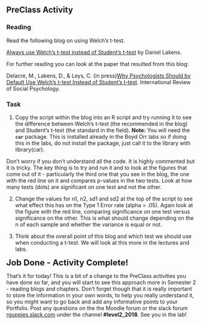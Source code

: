 ## PreClass Activity

### Reading

Read the following blog on using Welch's t-test. 

<a href = "https://daniellakens.blogspot.co.uk/2015/01/always-use-welchs-t-test-instead-of.html" target = "_blank">Always use Welch's t-test instead of Student's t-test</a> by Daniel Lakens.

For further reading you can look at the paper that resulted from this blog:

Delacre, M., Lakens, D., & Leys, C. (in press)<a href = "https://osf.io/sbp6k/" target = "_blank">Why Psychologists Should by Default Use Welch's t-test Instead of Student's t-test</a>. International Review of Social Psychology.

### Task

1. Copy the script within the blog into an R script and try running it to see the difference between Welch's t-test (the recommended in the blog) and Student's t-test (the standard in the field). **Note:** You will need the **`car`** package. This is installed already in the Boyd Orr labs so if doing this in the labs, do not install the package, just call it to the library with library(car).

Don't worry if you don't understand all the code. It is highly commented but it is tricky.  The key thing is to try and run it and to look at the figures that come out of it - particularly the third one that you see in the blog, the one with the red line on it and compares p-values in the two tests. Look at how many tests (dots) are significant on one test and not the other.

2. Change the values for n1, n2, sd1 and sd2 at the top of the script to see what effect this has on the Type 1 Error rate (alpha = .05). Again look at the figure with the red line, comparing significance on one test versus significance on the other.  This is what should change depending on the n of each sample and whether the variance is equal or not.

3. Think about the overall point of this blog and which test we should use when conducting a t-test. We will look at this more in the lectures and labs.

<span style="font-size: 22px; font-weight: bold; color: var(--blue);">Job Done - Activity Complete!</span>

That's it for today! This is a bit of a change to the PreClass activities you have done so far, and you will start to see this approach more in Semester 2 - reading blogs and chapters.  Don't forget though that it is really important to store the information in your own words, to help you really understand it, so you might want to go back and add any informative points to your Portfolio. Post any questions on the the Moodle forum or the slack forum <a href = "https://rguppies.slack.com/" target = "_blank">rguppies.slack.com</a> under the channel **#level2_2018**. See you in the lab!